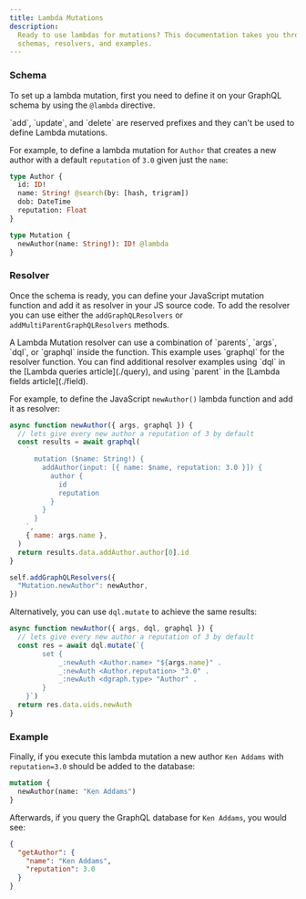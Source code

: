 ```yaml
---
title: Lambda Mutations
description:
  Ready to use lambdas for mutations? This documentation takes you through the
  schemas, resolvers, and examples.
---
```


### Schema

To set up a lambda mutation, first you need to define it on your GraphQL schema
by using the `@lambda` directive.

<Note>
  `add`, `update`, and `delete` are reserved prefixes and they can't be used to
  define Lambda mutations.
</Note>

For example, to define a lambda mutation for `Author` that creates a new author
with a default `reputation` of `3.0` given just the `name`:

```graphql
type Author {
  id: ID!
  name: String! @search(by: [hash, trigram])
  dob: DateTime
  reputation: Float
}

type Mutation {
  newAuthor(name: String!): ID! @lambda
}
```

### Resolver

Once the schema is ready, you can define your JavaScript mutation function and
add it as resolver in your JS source code. To add the resolver you can use
either the `addGraphQLResolvers` or `addMultiParentGraphQLResolvers` methods.

<Note>
  A Lambda Mutation resolver can use a combination of `parents`, `args`, `dql`,
  or `graphql` inside the function.
</Note>

<Tip>
  This example uses `graphql` for the resolver function. You can find additional
  resolver examples using `dql` in the [Lambda queries article](./query), and
  using `parent` in the [Lambda fields article](./field).
</Tip>

For example, to define the JavaScript `newAuthor()` lambda function and add it
as resolver:

```javascript
async function newAuthor({ args, graphql }) {
  // lets give every new author a reputation of 3 by default
  const results = await graphql(
    `
      mutation ($name: String!) {
        addAuthor(input: [{ name: $name, reputation: 3.0 }]) {
          author {
            id
            reputation
          }
        }
      }
    `,
    { name: args.name },
  )
  return results.data.addAuthor.author[0].id
}

self.addGraphQLResolvers({
  "Mutation.newAuthor": newAuthor,
})
```

Alternatively, you can use `dql.mutate` to achieve the same results:

```javascript
async function newAuthor({ args, dql, graphql }) {
  // lets give every new author a reputation of 3 by default
  const res = await dql.mutate(`{
        set {
            _:newAuth <Author.name> "${args.name}" .
            _:newAuth <Author.reputation> "3.0" .
            _:newAuth <dgraph.type> "Author" .
        }
    }`)
  return res.data.uids.newAuth
}
```

### Example

Finally, if you execute this lambda mutation a new author `Ken Addams` with
`reputation=3.0` should be added to the database:

```graphql
mutation {
  newAuthor(name: "Ken Addams")
}
```

Afterwards, if you query the GraphQL database for `Ken Addams`, you would see:

```json
{
  "getAuthor": {
    "name": "Ken Addams",
    "reputation": 3.0
  }
}
```
